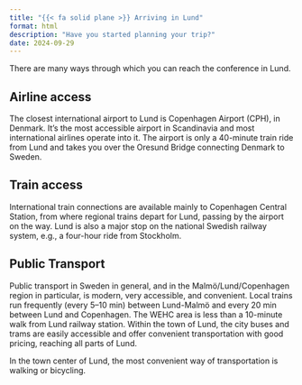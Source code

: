 ```yaml
---
title: "{{< fa solid plane >}} Arriving in Lund"
format: html
description: "Have you started planning your trip?"
date: 2024-09-29
---
```


There are many ways through which you can reach the conference in Lund.

## Airline access
The closest international airport to Lund is Copenhagen Airport (CPH), in Denmark. It’s the most accessible airport in Scandinavia and most international airlines operate into it. The airport is only a 40-minute train ride from Lund and takes you over the Oresund Bridge connecting Denmark to Sweden.

## Train access
International train connections are available mainly to Copenhagen Central Station, from where regional trains depart for Lund, passing by the airport on the way. Lund is also a major stop on the national Swedish railway system, e.g., a four-hour ride from Stockholm.

## Public Transport
Public transport in Sweden in general, and in the Malmö/Lund/Copenhagen region in particular, is modern, very accessible, and convenient. Local trains run frequently (every 5–10 min) between Lund-Malmö and every 20 min between Lund and Copenhagen. The WEHC area is less than a 10-minute walk from Lund railway station. Within the town of Lund, the city buses and trams are easily accessible and offer convenient transportation with good pricing, reaching all parts of Lund.

In the town center of Lund, the most convenient way of transportation is walking or bicycling.

